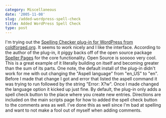 ```yaml
---
category: Miscellaneous
date: '2005-11-08'
slug: /added-wordpress-spell-check
title: Added WordPress Spell Check
type: post
---
```



I'm trying out the
[Spelling Checker plug-in for WordPress from coldforged.org](http://www.coldforged.org/spelling-checker-plugin-for-wordpress/).
It seems to work nicely and I like the interface. According to the
author of the plug-in, it piggy backs off of the open source
package [Speller Pages](http://spellerpages.sourceforge.net/) for
the core functionality. Open Source is sooooo very cool. This is a
great example of it literally building on itself and becoming
greater than the sum of its parts. One note, the default install of
the plug-in didn't work for me with out changing the "Aspell
language" from "en\_US" to "en". Before I made that change I got
and error that listed the aspell command it was trying to run
followed by the string "Error: X?w". Once I made changed the
language option it kicked up just fine. By default, the plug-in
only adds a spell check button to the place where you create new
entries. Directions are included on the main scripts page for how
to added the spell check button to the comments area as well. I've
done this as well since I'm bad at spelling and want to not make a
fool out of myself when adding comments.